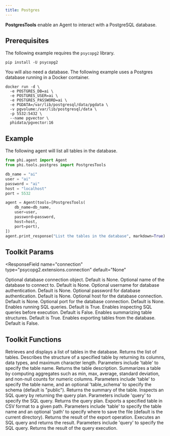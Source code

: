 ```yaml
---
title: Postgres
---
```


**PostgresTools** enable an Agent to interact with a PostgreSQL database.

## Prerequisites

The following example requires the `psycopg2` library.

```shell
pip install -U psycopg2
```

You will also need a database. The following example uses a Postgres database running in a Docker container.

```shell
docker run -d \
  -e POSTGRES_DB=ai \
  -e POSTGRES_USER=ai \
  -e POSTGRES_PASSWORD=ai \
  -e PGDATA=/var/lib/postgresql/data/pgdata \
  -v pgvolume:/var/lib/postgresql/data \
  -p 5532:5432 \
  --name pgvector \
  phidata/pgvector:16
```

## Example

The following agent will list all tables in the database.

```python cookbook/tools/postgres.py
from phi.agent import Agent
from phi.tools.postgres import PostgresTools

db_name = "ai"
user = "ai"
password = "ai"
host = "localhost"
port = 5532

agent = Agent(tools=[PostgresTools(
    db_name=db_name,
    user=user,
    password=password,
    host=host,
    port=port),
])
agent.print_response("List the tables in the database", markdown=True)
```

## Toolkit Params

<ResponseField
  name="connection"
  type="psycopg2.extensions.connection"
  default="None"
>
  Optional database connection object. Default is None.
</ResponseField>
<ResponseField name="db_name" type="str" default="None">
  Optional name of the database to connect to. Default is None.
</ResponseField>
<ResponseField name="user" type="str" default="None">
  Optional username for database authentication. Default is None.
</ResponseField>
<ResponseField name="password" type="str" default="None">
  Optional password for database authentication. Default is None.
</ResponseField>
<ResponseField name="host" type="str" default="None">
  Optional host for the database connection. Default is None.
</ResponseField>
<ResponseField name="port" type="int" default="None">
  Optional port for the database connection. Default is None.
</ResponseField>
<ResponseField name="run_queries" type="bool" default="True">
  Enables running SQL queries. Default is True.
</ResponseField>
<ResponseField name="inspect_queries" type="bool" default="False">
  Enables inspecting SQL queries before execution. Default is False.
</ResponseField>
<ResponseField name="summarize_tables" type="bool" default="True">
  Enables summarizing table structures. Default is True.
</ResponseField>
<ResponseField name="export_tables" type="bool" default="False">
  Enables exporting tables from the database. Default is False.
</ResponseField>

## Toolkit Functions

<ResponseField name="show_tables">
  Retrieves and displays a list of tables in the database. Returns the list of
  tables.
</ResponseField>
<ResponseField name="describe_table">
  Describes the structure of a specified table by returning its columns, data
  types, and maximum character length. Parameters include 'table' to specify the
  table name. Returns the table description.
</ResponseField>
<ResponseField name="summarize_table">
  Summarizes a table by computing aggregates such as min, max, average, standard
  deviation, and non-null counts for numeric columns. Parameters include 'table'
  to specify the table name, and an optional 'table_schema' to specify the
  schema (default is "public"). Returns the summary of the table.
</ResponseField>
<ResponseField name="inspect_query">
  Inspects an SQL query by returning the query plan. Parameters include 'query'
  to specify the SQL query. Returns the query plan.
</ResponseField>
<ResponseField name="export_table_to_path">
  Exports a specified table in CSV format to a given path. Parameters include
  'table' to specify the table name and an optional 'path' to specify where to
  save the file (default is the current directory). Returns the result of the
  export operation.
</ResponseField>
<ResponseField name="run_query">
  Executes an SQL query and returns the result. Parameters include 'query' to
  specify the SQL query. Returns the result of the query execution.
</ResponseField>

